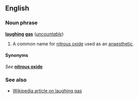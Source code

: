 ==English==

===Noun phrase===
{{rfc-xphrase|Noun phrase}}
'''[[laughing]] [[gas]]''' (''[[uncountable]]'')

# A common name for [[nitrous oxide]] used as an [[anaesthetic]].

====Synonyms====
''See'' '''[[nitrous oxide]]'''

===See also===
*[[w:laughing gas|Wikipedia article on laughing gas]]